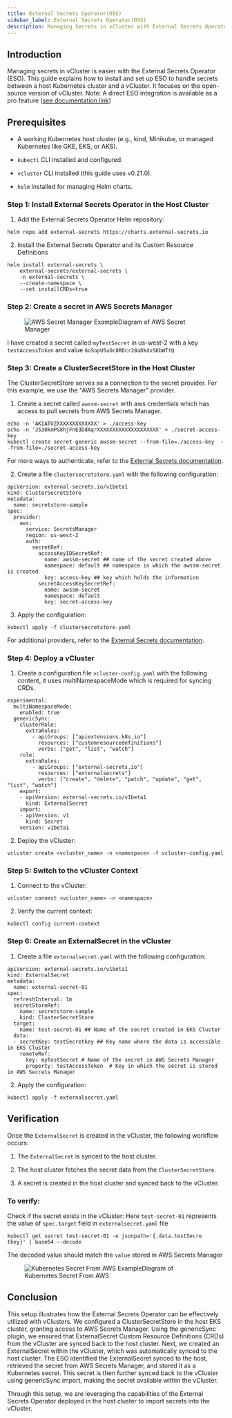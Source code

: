 ```yaml
---
title: External Secrets Operator(OSS)
sidebar_label: External Secrets Operator(OSS)
description: Managing Secrets in vCluster with External Secrets Operator (ESO)
---
```


## Introduction

Managing secrets in vCluster is easier with the External Secrets Operator (ESO). This guide explains how to install and set up ESO to handle secrets between a host Kubernetes cluster and a vCluster. It focuses on the open-source version of vCluster. Note: A direct ESO integration is available as a pro feature ([see documentation link](https://www.vcluster.com/docs/vcluster/configure/vcluster-yaml/integrations/eso))

## Prerequisites


- A working Kubernetes host cluster (e.g., kind, Minikube, or managed Kubernetes like GKE, EKS, or AKS).

- `kubectl` CLI installed and configured.

- `vcluster` CLI installed (this guide uses v0.21.0).

- `helm` installed for managing Helm charts.


### Step 1: Install External Secrets Operator in the Host Cluster

1. Add the External Secrets Operator Helm repository:

```helm repo add external-secrets https://charts.external-secrets.io```

2. Install the External Secrets Operator and its Custom Resource Definitions

```
helm install external-secrets \
    external-secrets/external-secrets \
    -n external-secrets \
    --create-namespace \
    --set installCRDs=true
```


### Step 2: Create a secret in AWS Secrets Manager

<figure>
   <img src="/static/media/diagrams/aws_secret_manager.png" alt="AWS Secret Manager Example"
   <figcaption>Diagram of AWS Secret Manager</figcaption>
 </figure> 

I have created a secret called `myTestSecret` in us-west-2 with a key `testAccessToken` and value `6oSopU5uOc8RDcr28aDkdxSKbWTtQ`


### Step 3: Create a ClusterSecretStore in the Host Cluster

The ClusterSecretStore serves as a connection to the secret provider. For this example, we use the "AWS Secrets Manager" provider.

1. Create a secret called `awssm-secret` with aws credentials which has access to pull secrets from AWS Secrets Manager.

```
echo -n 'AKIATUZXXXXXXXXXXXXX' > ./access-key
echo -n 'J53OkmPG8hjFnE3DdAqrXXXXXXXXXXXXXXXXXXXX' > ./secret-access-key
kubectl create secret generic awssm-secret --from-file=./access-key  --from-file=./secret-access-key
```

For more ways to authenticate, refer to the [External Secrets documentation](https://external-secrets.io/latest/provider/aws-secrets-manager/).

2. Create a file `clustersecretstore.yaml` with the following configuration:
```
apiVersion: external-secrets.io/v1beta1
kind: ClusterSecretStore
metadata:
  name: secretstore-sample
spec:
  provider:
    aws:
      service: SecretsManager
      region: us-west-2
      auth:
        secretRef:
          accessKeyIDSecretRef:
            name: awssm-secret ## name of the secret created above
            namespace: default ## namespace in which the awssm-secret is created
            key: access-key ## key which holds the information
          secretAccessKeySecretRef:
            name: awssm-secret
            namespace: default
            key: secret-access-key
```

3. Apply the configuration:

```
kubectl apply -f clustersecretstore.yaml
```

For additional providers, refer to the [External Secrets documentation](https://external-secrets.io/latest/provider/aws-secrets-manager/).


### Step 4: Deploy a vCluster

1. Create a configuration file `vcluster-config.yaml` with the following content, it uses multiNamespaceMode which is required for syncing CRDs.

```
experimental:
  multiNamespaceMode:
    enabled: true
  genericSync:
    clusterRole:
      extraRules:
        - apiGroups: ["apiextensions.k8s.io"]
          resources: ["customresourcedefinitions"]
          verbs: ["get", "list", "watch"]
    role:
      extraRules:
        - apiGroups: ["external-secrets.io"]
          resources: ["externalsecrets"]
          verbs: ["create", "delete", "patch", "update", "get", "list", "watch"]
    export:
    - apiVersion: external-secrets.io/v1beta1
      kind: ExternalSecret
    import:
    - apiVersion: v1
      kind: Secret
    version: v1beta1
```

2. Deploy the vCluster:

```
vcluster create <vcluster_name> -n <namespace> -f vcluster-config.yaml
```

### Step 5: Switch to the vCluster Context

1. Connect to the vCluster:

```
vcluster connect <vcluster_name> -n <namespace>
```

2. Verify the current context:

```
kubectl config current-context
```

### Step 6: Create an ExternalSecret in the vCluster

1. Create a file `externalsecret.yaml` with the following configuration:

```
apiVersion: external-secrets.io/v1beta1
kind: ExternalSecret
metadata:
  name: external-secret-01
spec:
  refreshInterval: 1m
  secretStoreRef:
    name: secretstore-sample
    kind: ClusterSecretStore
  target:
    name: test-secret-01 ## Name of the secret created in EKS Cluster
  data:
  - secretKey: testSecretkey ## Key name where the data is accessible in EKS Cluster
    remoteRef:
      key: myTestSecret # Name of the secret in AWS Secrets Manager
      property: testAccessToken  # Key in which the secret is stored in AWS Secrets Manager
```

2. Apply the configuration:

```
kubectl apply -f externalsecret.yaml
```

## Verification 

Once the `ExternalSecret` is created in the vCluster, the following workflow occurs:

1. The `ExternalSecret` is synced to the host cluster.

2. The host cluster fetches the secret data from the `ClusterSecretStore`.

3. A secret is created in the host cluster and synced back to the vCluster.

### To verify:

Check if the secret exists in the vCluster: Here `test-secret-01` represents the value of `spec.target` field in `externalsecret.yaml` file

```
kubectl get secret test-secret-01 -o jsonpath='{.data.testSecre
tkey}' | base64 --decode
```

The decoded value should match the `value` stored in AWS Secrets Manager

<figure>
   <img src="/static/media/diagrams/kubernetes_secret_from_aws.png" alt="Kubernetes Secret From AWS Example"
   <figcaption>Diagram of Kubernetes Secret From AWS</figcaption>
 </figure>

## Conclusion

This setup illustrates how the External Secrets Operator can be effectively utilized with vClusters. We configured a ClusterSecretStore in the host EKS cluster, granting access to AWS Secrets Manager. Using the genericSync plugin, we ensured that ExternalSecret Custom Resource Definitions (CRDs) from the vCluster are synced back to the host cluster. Next, we created an ExternalSecret within the vCluster, which was automatically synced to the host cluster. The ESO identified the ExternalSecret synced to the host, retrieved the secret from AWS Secrets Manager, and stored it as a Kubernetes secret. This secret is then further synced back to the vCluster using genericSync import, making the secret available within the vCluster.

Through this setup, we are leveraging the capabilities of the External Secrets Operator deployed in the host cluster to import secrets into the vCluster.
